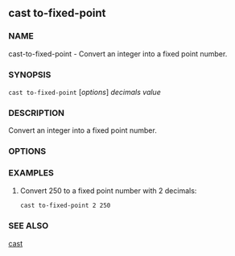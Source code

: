 
## cast to-fixed-point

### NAME

cast-to-fixed-point - Convert an integer into a fixed point number.

### SYNOPSIS

`cast to-fixed-point` [*options*] _decimals_ _value_

### DESCRIPTION

Convert an integer into a fixed point number.

### OPTIONS

<CommonOptions />

### EXAMPLES

1. Convert 250 to a fixed point number with 2 decimals:
   ```sh
   cast to-fixed-point 2 250
   ```

### SEE ALSO

[cast](/reference/cast/cast.mdx)
